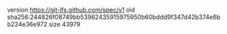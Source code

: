 version https://git-lfs.github.com/spec/v1
oid sha256:244826f08749bb53962435915975950b60bddd9f347d42b374e6bb224e36e972
size 43979
